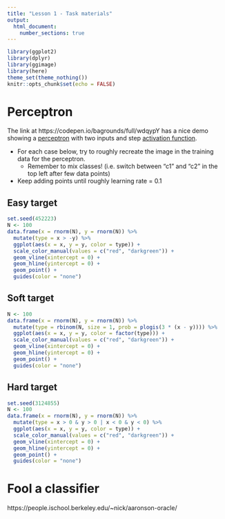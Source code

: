 ```yaml
---
title: "Lesson 1 - Task materials"
output: 
  html_document:
    number_sections: true
---
```



```r
library(ggplot2)
library(dplyr)
library(ggimage)
library(here)
theme_set(theme_nothing())
knitr::opts_chunk$set(echo = FALSE)
```


# Perceptron

The link at https://codepen.io/bagrounds/full/wdqypY has a nice demo showing a [perceptron](https://en.wikipedia.org/wiki/Perceptron)  with two inputs and step [activation function](https://en.wikipedia.org/wiki/Activation_function).


- For each case below, try to roughly recreate the image in the training data for the perceptron.
  - Remember to mix classes! (i.e. switch between "c1" and "c2" in the top left after few data points)
- Keep adding points until roughly learning rate = 0.1

## Easy target

```r
set.seed(452223)
N <- 100
data.frame(x = rnorm(N), y = rnorm(N)) %>%
  mutate(type = x > -y) %>%
  ggplot(aes(x = x, y = y, color = type)) + 
  scale_color_manual(values = c("red", "darkgreen")) + 
  geom_vline(xintercept = 0) +
  geom_hline(yintercept = 0) +
  geom_point() +
  guides(color = "none")
```

## Soft target

```r
N <- 100
data.frame(x = rnorm(N), y = rnorm(N)) %>%
  mutate(type = rbinom(N, size = 1, prob = plogis(3 * (x - y)))) %>%
  ggplot(aes(x = x, y = y, color = factor(type))) + 
  scale_color_manual(values = c("red", "darkgreen")) + 
  geom_vline(xintercept = 0) +
  geom_hline(yintercept = 0) +
  geom_point() +
  guides(color = "none")
```


## Hard target

```r
set.seed(3124855)
N <- 100
data.frame(x = rnorm(N), y = rnorm(N)) %>%
  mutate(type = x > 0 & y > 0 | x < 0 & y < 0) %>%
  ggplot(aes(x = x, y = y, color = type)) + 
  scale_color_manual(values = c("red", "darkgreen")) + 
  geom_vline(xintercept = 0) +
  geom_hline(yintercept = 0) +
  geom_point() +
  guides(color = "none")
```


# Fool a classifier

https://people.ischool.berkeley.edu/~nick/aaronson-oracle/




